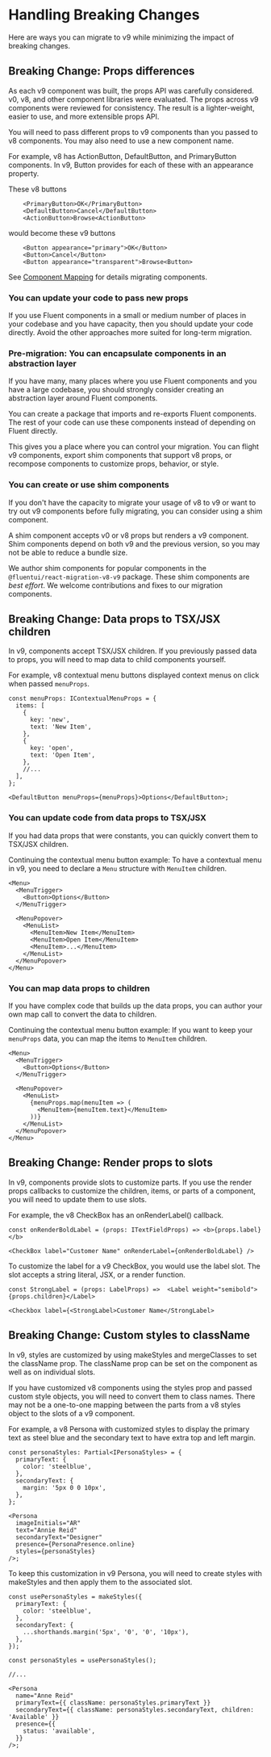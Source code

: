 
<Meta title="Concepts/Migration/Handling Breaking Changes" />

# Handling Breaking Changes

Here are ways you can migrate to v9 while minimizing the impact of breaking changes.

## Breaking Change: Props differences

As each v9 component was built, the props API was carefully considered.
v0, v8, and other component libraries were evaluated.
The props across v9 components were reviewed for consistency.
The result is a lighter-weight, easier to use, and more extensible props API.

You will need to pass different props to v9 components than you passed to v8 components.
You may also need to use a new component name.

For example, v8 has ActionButton, DefaultButton, and PrimaryButton components.
In v9, Button provides for each of these with an appearance property.

These v8 buttons

```tsx
    <PrimaryButton>OK</PrimaryButton>
    <DefaultButton>Cancel</DefaultButton>
    <ActionButton>Browse<ActionButton>
```

would become these v9 buttons

```tsx
    <Button appearance="primary">OK</Button>
    <Button>Cancel</Button>
    <Button appearance="transparent">Browse<Button>
```

See [Component Mapping](/docs/concepts-migration-from-v8-component-mapping--docs) for details migrating components.

### You can update your code to pass new props

If you use Fluent components in a small or medium number of places in your codebase and you have capacity, then you should update your code directly.
Avoid the other approaches more suited for long-term migration.

### Pre-migration: You can encapsulate components in an abstraction layer

If you have many, many places where you use Fluent components and you have a large codebase, you should strongly consider creating an abstraction layer around Fluent components.

You can create a package that imports and re-exports Fluent components.
The rest of your code can use these components instead of depending on Fluent directly.

This gives you a place where you can control your migration.
You can flight v9 components, export shim components that support v8 props, or recompose components to customize props, behavior, or style.

### You can create or use shim components

If you don't have the capacity to migrate your usage of v8 to v9 or want to try out v9 components before fully migrating, you can consider using a shim component.

A shim component accepts v0 or v8 props but renders a v9 component.
Shim components depend on both v9 and the previous version, so you may not be able to reduce a bundle size.

We author shim components for popular components in the `@fluentui/react-migration-v8-v9` package.
These shim components are _best effort_.
We welcome contributions and fixes to our migration components.

## Breaking Change: Data props to TSX/JSX children

In v9, components accept TSX/JSX children.
If you previously passed data to props, you will need to map data to child components yourself.

For example, v8 contextual menu buttons displayed context menus on click when passed `menuProps`.

```tsx
const menuProps: IContextualMenuProps = {
  items: [
    {
      key: 'new',
      text: 'New Item',
    },
    {
      key: 'open',
      text: 'Open Item',
    },
    //...
  ],
};

<DefaultButton menuProps={menuProps}>Options</DefaultButton>;
```

### You can update code from data props to TSX/JSX

If you had data props that were constants, you can quickly convert them to TSX/JSX children.

Continuing the contextual menu button example: To have a contextual menu in v9, you need to declare a `Menu` structure with `MenuItem` children.

```tsx
<Menu>
  <MenuTrigger>
    <Button>Options</Button>
  </MenuTrigger>

  <MenuPopover>
    <MenuList>
      <MenuItem>New Item</MenuItem>
      <MenuItem>Open Item</MenuItem>
      <MenuItem>...</MenuItem>
    </MenuList>
  </MenuPopover>
</Menu>
```

### You can map data props to children

If you have complex code that builds up the data props, you can author your own map call to convert the data to children.

Continuing the contextual menu button example:
If you want to keep your `menuProps` data, you can map the items to `MenuItem` children.

```tsx
<Menu>
  <MenuTrigger>
    <Button>Options</Button>
  </MenuTrigger>

  <MenuPopover>
    <MenuList>
      {menuProps.map(menuItem => (
        <MenuItem>{menuItem.text}</MenuItem>
      ))}
    </MenuList>
  </MenuPopover>
</Menu>
```

## Breaking Change: Render props to slots

In v9, components provide slots to customize parts.
If you use the render props callbacks to customize the children, items, or parts of a component, you will need to update them to use slots.

For example, the v8 CheckBox has an onRenderLabel() callback.

```tsx
const onRenderBoldLabel = (props: ITextFieldProps) => <b>{props.label}</b>

<CheckBox label="Customer Name" onRenderLabel={onRenderBoldLabel} />
```

To customize the label for a v9 CheckBox, you would use the label slot.
The slot accepts a string literal, JSX, or a render function.

```tsx
const StrongLabel = (props: LabelProps) =>  <Label weight="semibold">{props.children}</Label>

<Checkbox label={<StrongLabel>Customer Name</StrongLabel>
```

## Breaking Change: Custom styles to className

In v9, styles are customized by using makeStyles and mergeClasses to set the className prop.
The className prop can be set on the component as well as on individual slots.

If you have customized v8 components using the styles prop and passed custom style objects, you will need to convert them to class names.
There may not be a one-to-one mapping between the parts from a v8 styles object to the slots of a v9 component.

For example, a v8 Persona with customized styles to display the primary text as steel blue and the secondary text to have extra top and left margin.

```tsx
const personaStyles: Partial<IPersonaStyles> = {
  primaryText: {
    color: 'steelblue',
  },
  secondaryText: {
    margin: '5px 0 0 10px',
  },
};

<Persona
  imageInitials="AR"
  text="Annie Reid"
  secondaryText="Designer"
  presence={PersonaPresence.online}
  styles={personaStyles}
/>;
```

To keep this customization in v9 Persona, you will need to create styles with makeStyles and then apply them to the associated slot.

```tsx
const usePersonaStyles = makeStyles({
  primaryText: {
    color: 'steelblue',
  },
  secondaryText: {
    ...shorthands.margin('5px', '0', '0', '10px'),
  },
});

const personaStyles = usePersonaStyles();

//...

<Persona
  name="Anne Reid"
  primaryText={{ className: personaStyles.primaryText }}
  secondaryText={{ className: personaStyles.secondaryText, children: 'Available' }}
  presence={{
    status: 'available',
  }}
/>;
```
